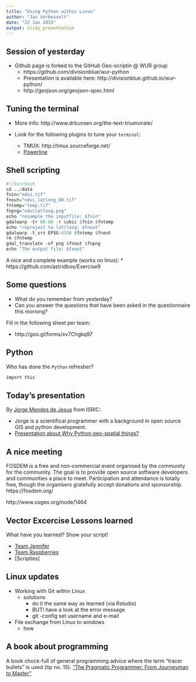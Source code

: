 ```yaml
---
title: "Using Python within Linux"
author: "Jan Verbesselt"
date: "22 Jan 2015"
output: slidy_presentation
---
```


## Session of yesterday


* Github page is forked to the GitHub Geo-scriptin @ WUR group
    * https://github.com/divisionblue/wur-python
    * Presentation is available here: http://divisionblue.github.io/wur-python/
    * http://geojson.org/geojson-spec.html

## Tuning the terminal

* More info: http://www.drbunsen.org/the-text-triumvirate/

* Look for the following plugins to tune your `terminal`:

    *  TMUX: http://tmux.sourceforge.net/
    *  [Powerline](http://computers.tutsplus.com/tutorials/getting-spiffy-with-powerline--cms-20740)

## Shell scripting

```r
#!/bin/bash
cd ../data
fnin="ndvi.tif"
fnout="ndvi_latlong_60.tif"
fntemp="temp.tif"
fnpng="ndvilatlong.png"
echo "resample the inputfile: $fnin"
gdalwarp -tr 60 60 -r cubic $fnin $fntemp
echo "reproject to lat/long: $fnout"
gdalwarp -t_srs EPSG:4326 $fntemp $fnout
rm $fntemp
gdal_translate -of png $fnout $fnpng
echo "The output file: $fnout"
```

A nice and complete example (works on linux):
* https://github.com/astridbos/Exercise9

## Some questions

* What do you remember from yesterday?
* Can you answer the questions that have been asked in the questionnaire this morning?

Fill in the following sheet per team:

* http://goo.gl/forms/xv7Chgkq97

## Python

Who has done the `Python` refresher?

```r
import this
```

## Today's presentation

By [Jorge Mendes de Jesus](http://www.isric.org/users/jorge-mendes-de-jesus) from ISRIC:

* Jorge is a scientifical programmer with a background in open source GIS and python development.
* [Presentation about Why Python geo-spatial things?](https://docs.google.com/presentation/d/1IkeUUArTIjQNuKLP43p-vXdazqtMaVEzlFCd2nLnrdY/edit?usp=sharing)

## A nice meeting

FOSDEM is a free and non-commercial event organised by the community for
the community. The goal is to provide open source software developers
and communities a place to meet. Participation and attendance is totally
free, though the organisers gratefully accept donations and sponsorship.
https://fosdem.org/

http://www.osgeo.org/node/1464

## Vector Excercise Lessons learned

What have you learned? Show your script!

* [Team Jennifer](https://github.com/Bart92/Day14_TeamLopez)
* [Team Raspberries](https://github.com/jiles001/ExerciseLesson14.git)
* [Scripties]

## Linux updates

* Working with Git within Linux
    * solutions
        - do it the same way as learned (via Rstudio)
        - BUT! have a look at the error message
        - git -config set username and e-mail
* File exchange from Linux to windows
    * how
    
## A book about programming

A book chock-full of general programming advice where the term "tracer bullets" is used (tip no. 15). ["The Pragmatic Programmer: From Journeyman to Master"](http://www.amazon.com/Pragmatic-Programmer-Journeyman-Master/dp/020161622X/ref=sr_1_1?ie=UTF8&qid=1422010953&sr=8-1&keywords=the+pragmatic+programmer)


<!---
framework: shower
highlighter: tomorrow
-->